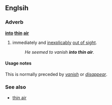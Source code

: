 ==Englsih==

===Adverb===
'''[[into]] [[thin]] [[air]]'''

# {{idiom}} immediately and [[inexplicably]] [[out of sight]].
#:''He seemed to vanish '''into thin air'''.''

====Usage notes====
This is normally preceded by ''[[vanish]]'' or ''[[disappear]]''.

===See also===
*[[thin air]]